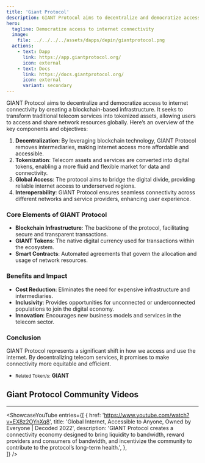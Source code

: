 ```yaml
---
title: 'Giant Protocol'
description: GIANT Protocol aims to decentralize and democratize access to internet connectivity by creating a blockchain-based infrastructure.
hero:
  tagline: Democratize access to internet connectivity
  image: 
    file: ../../../../assets/dapps/depin/giantprotocol.png
  actions:
    - text: Dapp
      link: https://app.giantprotocol.org/
      icon: external
    - text: Docs
      link: https://docs.giantprotocol.org/
      icon: external
      variant: secondary
---
```



GIANT Protocol aims to decentralize and democratize access to internet connectivity by creating a blockchain-based infrastructure. It seeks to transform traditional telecom services into tokenized assets, allowing users to access and share network resources globally. Here’s an overview of the key components and objectives:

1. **Decentralization**: By leveraging blockchain technology, GIANT Protocol removes intermediaries, making internet access more affordable and accessible.
2. **Tokenization**: Telecom assets and services are converted into digital tokens, enabling a more fluid and flexible market for data and connectivity.
3. **Global Access**: The protocol aims to bridge the digital divide, providing reliable internet access to underserved regions.
4. **Interoperability**: GIANT Protocol ensures seamless connectivity across different networks and service providers, enhancing user experience.

### Core Elements of GIANT Protocol
- **Blockchain Infrastructure**: The backbone of the protocol, facilitating secure and transparent transactions.
- **GIANT Tokens**: The native digital currency used for transactions within the ecosystem.
- **Smart Contracts**: Automated agreements that govern the allocation and usage of network resources.

### Benefits and Impact
- **Cost Reduction**: Eliminates the need for expensive infrastructure and intermediaries.
- **Inclusivity**: Provides opportunities for unconnected or underconnected populations to join the digital economy.
- **Innovation**: Encourages new business models and services in the telecom sector.

### Conclusion
GIANT Protocol represents a significant shift in how we access and use the internet. By decentralizing telecom services, it promises to make connectivity more equitable and efficient.

- <small>Related Token/s:</small> **GIANT**

## Giant Protocol Community Videos
------------
<ShowcaseYouTube
  entries={[
    {
      href: 'https://www.youtube.com/watch?v=EX8z2OYnXq8',
      title: 'Global Internet, Accessible to Anyone, Owned by Everyone | Decoded 2022',
      description: 'GIANT Protocol creates a connectivity economy designed to bring liquidity to bandwidth, reward providers and consumers of bandwidth, and incentivize the community to contribute to the protocol’s long-term health.',
},  
  ]}
  />